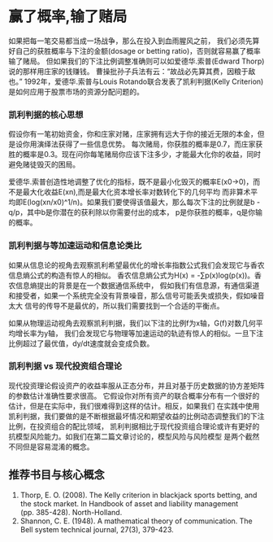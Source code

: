 # 赢了概率,输了赌局

如果把每一笔交易都当成一场战争，那么在投入到血雨腥风之前，
我们必须先算好自己的获胜概率与下注的金额(dosage or betting ratio)，否则就容易赢了概率输了赌局。
但如果我们的下注比例调整准确则可以如爱德华.索普(Edward Thorp)说的那样用庄家的钱赚钱。
曹操批孙子兵法有云：“故战必先算其费，因粮于敌也。”
1992年，爱德华.索普与Louis Rotando联合发表了凯利判据(Kelly Criterion)是如何应用于股票市场的资源分配问题的。

### 凯利判据的核心思想
假设你有一笔初始资金，你和庄家对赌，庄家拥有远大于你的接近无限的本金，但是设你用演绎法获得了一些信息优势。
每次赌局，你获胜的概率是0.7，而庄家获胜的概率是0.3。现在问你每笔赌局你应该下注多少，才能最大化你的收益，同时避免赌徒毁灭的困局。

爱德华.索普创造性地调整了优化的指标，既不是最小化毁灭的概率E(x0->0)，而不是最大化收益E(xn),而是最大化资本增长率对数转化下的几何平均
而非算术平均即E(log(xn/x0)^1/n)。如果我们要使得该值最大，那么每次下注的比例就是b - q/p，其中b是你潜在的获利除以你需要付出的成本，
p是你获胜的概率，q是你输的概率。

### 凯利判据与等加速运动和信息论类比
如果从信息论的视角去观察凯利希望最优化的增长率指数公式我们会发现它与香农信息熵公式的构造有惊人的相似。
香农信息熵公式为H(x) = -∑p(x)log(p(x))。香农信息熵提出的背景是在一个数据通信系统中，
假如我们有信息源，有通信渠道和接受者，如果一个系统完全没有背景噪音，那么信号可能丢失或损失，假如噪音太大
信号的传导不是最优的，所以我们需要找到一个合适的平衡点。

如果从物理运动视角去观察凯利判据，我们以下注的比例f为x轴，G(f)对数几何平均增长率为y轴，
我们会发现它与物理等加速运动的轨迹有惊人的相似。一旦下注比例超过了最优值，dy/dt速度就会变成负数。

### 凯利判据 vs 现代投资组合理论
现代投资理论假设资产的收益率服从正态分布，并且对基于历史数据的协方差矩阵的参数估计准确性要求很高。
它假设你对所有资产的联合概率分布有一个很好的估计，但是在实际中，我们很难得到这样的估计。相反，如果我们
在实践中使用凯利判据，我们要做的是不断根据最坏情况和期望收益的比例动态调整我们的下注比例，在投资组合的配比领域，
凯利判据相比于现代投资组合理论或许有更好的抗模型风险能力。如我们在第二篇文章讨论的，模型风险与风险模型
是两个截然不同但是容易混淆的概念。
 
## 推荐书目与核心概念
1. Thorp, E. O. (2008). The Kelly criterion in blackjack sports betting, and the stock market. In Handbook of asset and liability management (pp. 385-428). North-Holland.
2. Shannon, C. E. (1948). A mathematical theory of communication. The Bell system technical journal, 27(3), 379-423.
